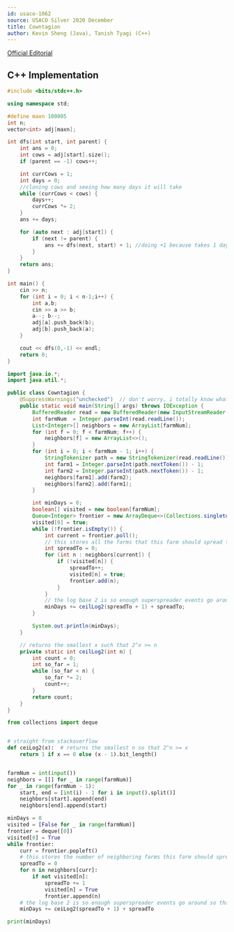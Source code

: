 ```yaml
---
id: usaco-1062
source: USACO Silver 2020 December
title: Cowntagion
author: Kevin Sheng (Java), Tanish Tyagi (C++)
---
```


[Official Editorial](http://www.usaco.org/current/data/sol_prob1_silver_dec20.html)

<LanguageSection>

<CPPSection>

## C++ Implementation

```cpp 
#include <bits/stdc++.h>

using namespace std;

#define maxn 100005
int n;
vector<int> adj[maxn];

int dfs(int start, int parent) {
	int ans = 0;
	int cows = adj[start].size();
	if (parent == -1) cows++;

	int currCows = 1;
	int days = 0;
	//cloning cows and seeing how many days it will take
	while (currCows < cows) {
		days++;
		currCows *= 2;
	}
	ans += days;

	for (auto next : adj[start]) {
		if (next != parent) {
			ans += dfs(next, start) + 1; //doing +1 because takes 1 day for the sick cow to travel to next node, so need to factor that in to ans
		}
	}
	return ans;
}

int main() {
	cin >> n;
	for (int i = 0; i < n-1;i++) {
		int a,b;
		cin >> a >> b;
		a--; b--;
		adj[a].push_back(b);
		adj[b].push_back(a);
	}

	cout << dfs(0,-1) << endl;
	return 0;
}

```
</CPPSection>

<JavaSection>

```java
import java.io.*;
import java.util.*;

public class Cowntagion {
    @SuppressWarnings("unchecked")  // don't worry, i totally know what i'm doing
    public static void main(String[] args) throws IOException {
        BufferedReader read = new BufferedReader(new InputStreamReader(System.in));
        int farmNum  = Integer.parseInt(read.readLine());
        List<Integer>[] neighbors = new ArrayList[farmNum];
        for (int f = 0; f < farmNum; f++) {
            neighbors[f] = new ArrayList<>();
        }
        for (int i = 0; i < farmNum - 1; i++) {
            StringTokenizer path = new StringTokenizer(read.readLine());
            int farm1 = Integer.parseInt(path.nextToken()) - 1;
            int farm2 = Integer.parseInt(path.nextToken()) - 1;
            neighbors[farm1].add(farm2);
            neighbors[farm2].add(farm1);
        }

        int minDays = 0;
        boolean[] visited = new boolean[farmNum];
        Queue<Integer> frontier = new ArrayDeque<>(Collections.singletonList(0));
        visited[0] = true;
        while (!frontier.isEmpty()) {
            int current = frontier.poll();
            // this stores all the farms that this farm should spread to for optimal spreading
            int spreadTo = 0;
            for (int n : neighbors[current]) {
                if (!visited[n]) {
                    spreadTo++;
                    visited[n] = true;
                    frontier.add(n);
                }
            }
            // the log base 2 is so enough superspreader events go around so that there are enough cows, and then we need to add the length of spreadTo so the cows can actually go to the other farms
            minDays += ceilLog2(spreadTo + 1) + spreadTo;
        }

        System.out.println(minDays);
    }

    // returns the smallest x such that 2^x >= n
    private static int ceilLog2(int n) { 
        int count = 0;
        int so_far = 1;  
        while (so_far < n) { 
            so_far *= 2;
            count++;
        }
        return count;
    } 
}
```

</JavaSection>


<PySection>

```py
from collections import deque


# straight from stackoverflow
def ceiLog2(x):  # returns the smallest n so that 2^n >= x
    return 1 if x == 0 else (x - 1).bit_length()


farmNum = int(input())
neighbors = [[] for _ in range(farmNum)]
for _ in range(farmNum - 1):
    start, end = [int(i) - 1 for i in input().split()]
    neighbors[start].append(end)
    neighbors[end].append(start)

minDays = 0
visited = [False for _ in range(farmNum)]
frontier = deque([0])
visited[0] = True
while frontier:
    curr = frontier.popleft()
    # this stores the number of neighboring farms this farm should spread to for optimal spreading
    spreadTo = 0
    for n in neighbors[curr]:
        if not visited[n]:
            spreadTo += 1
            visited[n] = True
            frontier.append(n)
    # the log base 2 is so enough superspreader events go around so that there are enough cows, and then we need to add the length of spreadTo so the cows can actually go to the other farms
    minDays += ceiLog2(spreadTo + 1) + spreadTo

print(minDays)
```

</PySection>

</LanguageSection>
